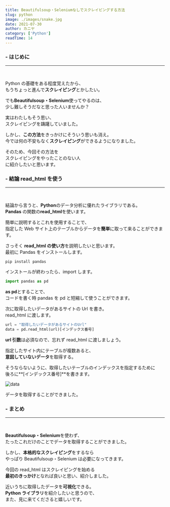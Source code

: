 ```yaml
---
title: Beautifulsoup・Seleniumなしでスクレイピングする方法
slug: python
image: ./images/snake.jpg
date: 2021-07-30
author: カニヤ
category: ['Python']
readTime: 14
---
```


### - はじめに

---

<br />

Python の基礎をある程度覚えたから、<br/>
もうちょっと進んで**スクレイピング**とかしたい。

でも**Beautifulsoup・Selenium**使ってやるのは、<br/>
少し難しそうだなと思った人いませんか？

実はわたしもそう思い、<br/>
スクレイピングを躊躇していました。

しかし、**この方法**をきっかけにそういう思いも消え。<br/>
今では何の不安もなく**スクレイピング**ができるようになりました。

そのため、今回その方法を<br/>
スクレイピングをやったことのない人<br/>
に紹介したいと思います。

### - 結論 read_html を使う

---

<br />

結論から言うと、**Python**のデータ分析に優れたライブラリである。<br/>
**Pandas** の関数の**read_html**を使います。

簡単に説明するとこれを使用することで、<br/>
指定した Web サイト上のテーブルからデータを**簡単**に取って来ることができます。

さっそく **read_html の使い方**を説明したいと思います。<br/>
最初に Pandas をインストールします。

`pip install pandas`

インストールが終わったら、import します。

```python
import pandas as pd
```

**as pd**とすることで、<br/>
コードを書く時 pandas を pd と短縮して使うことができます。

次に取得したいデータがあるサイトの Url を書き。<br/>
read_html に渡します。

```python
url = "取得したいデータがあるサイトのUrl"
data = pd.read_html(url)[インデックス番号]
```

**url 引数**は必須なので、忘れず read_html に渡しましょう。

指定したサイト内にテーブルが複数あると、<br/>
**意図していないデータ**を取得する。

そうならないように、取得したいテーブルのインデックスを指定するために<br/>
後ろに**[インデックス番号]**を書きます。

![data](./images/dataframe.png)

データを取得することができました。

### - まとめ

---

<br />

**Beautifulsoup・Selenium**を使わず、<br/>
たったこれだけのことでデータを取得することができました。

しかし、**本格的なスクレイピング**をするなら<br/>
やっぱり Beautifulsoup・Selenium は必要になってきます。

今回の read_html はスクレイピングを始める<br/>
**最初のきっかけ**となれば良いと思い、紹介しました。

近いうちに取得したデータを**可視化**できる。<br/>
**Python ライブラリ**を紹介したいと思うので、<br/>
また、見に来てくださると嬉しいです。
